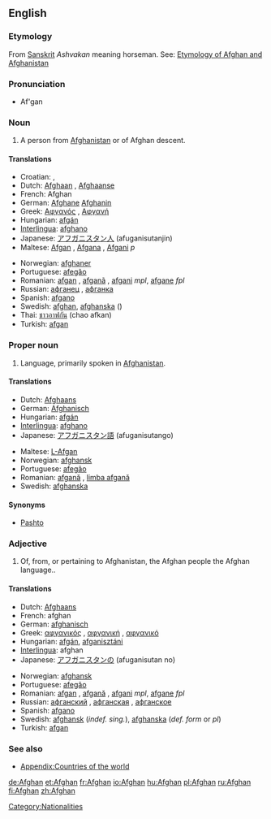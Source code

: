 {{see|afghan}}
==English==

===Etymology===
{{wikipedia}}

From  [[Sanskrit]] ''Ashvakan'' meaning horseman. See: [[w:List of country name etymologies|Etymology of Afghan and Afghanistan]]

===Pronunciation===
*Af'gan

===Noun===
{{en-noun}}

# A person from [[Afghanistan]] or of Afghan descent.

====Translations====
{{trans-top|Person from Afghanistan}}
*Croatian: {{t|hr|Afganistanac|m}}, {{t|hr|Afganistanka|f}}
*Dutch: [[Afghaan]] {{m}}, [[Afghaanse]] {{f}}
*French: Afghan
*German: [[Afghane]] {{m}} [[Afghanin]] {{f}}
*Greek: [[Αφγανός]] {{m}}, [[Αφγανή]] {{f}}
*Hungarian: [[afgán]]
*[[Interlingua]]: [[afghano]]
*Japanese: [[アフガニスタン人]] (afuganisutanjin)
*Maltese: [[Afgan]] {{m}}, [[Afgana]] {{f}}, [[Afgani]] ''p''
{{trans-mid}}
*Norwegian: [[afghaner]] {{m}}
*Portuguese: [[afegão]]
*Romanian: [[afgan]] {{m}}, [[afganã]] {{f}}, [[afgani]] ''mpl'', [[afgane]] ''fpl''
*Russian: [[афганец]] {{m}}, [[афганка]] {{f}}
*Spanish: [[afgano]]
*Swedish: [[afghan]], [[afghanska]] ({{f}})
*Thai: [[ชาวอาฟกัน]] (chao afkan)
*Turkish: [[afgan]]
{{trans-bottom}}

===Proper noun===
{{en-proper noun}}

# Language, primarily spoken in [[Afghanistan]].

====Translations====
{{trans-top|Language of Afghanistan}}
*Dutch: [[Afghaans]]
*German: [[Afghanisch]]
*Hungarian: [[afgán]]
*[[Interlingua]]: [[afghano]]
*Japanese: [[アフガニスタン語]] (afuganisutango)
{{trans-mid}}
*Maltese: [[L-Afgan]]
*Norwegian: [[afghansk]]
*Portuguese: [[afegão]]
*Romanian: [[afgană]] {{f}}, [[limba afgană]]
*Swedish: [[afghanska]]
{{trans-bottom}}

====Synonyms====
*[[Pashto]]

===Adjective===
{{en-adj|-}}

# Of, from, or pertaining to Afghanistan, the Afghan people the Afghan language..

====Translations====
{{trans-top|Pertaining to Afghanistan}}
*Dutch: [[Afghaans]]
*French: afghan
*German: [[afghanisch]]
*Greek: [[αφγανικός]] {{m}}, [[αφγανική]] {{f}}, [[αφγανικό]] {{n}}
*Hungarian: [[afgán]], [[afganisztáni]]
*[[Interlingua]]: afghan
*Japanese: [[アフガニスタンの]] (afuganisutan no)
{{trans-mid}}
*Norwegian: [[afghansk]]
*Portuguese: [[afegão]]
*Romanian: [[afgan]] {{m}}, [[afgană]] {{f}}, [[afgani]] ''mpl'', [[afgane]] ''fpl''
*Russian: [[афганский]] {{m}}, [[афганская]] {{f}}, [[афганское]] {{n}}
*Spanish: [[afgano]]
*Swedish: [[afghansk]] (''indef. sing.''), [[afghanska]] (''def. form'' or  ''pl'')
*Turkish: [[afgan]]
{{trans-bottom}}

===See also===
*[[Appendix:Countries of the world]]

[[Category:Nationalities]]

[[de:Afghan]]
[[et:Afghan]]
[[fr:Afghan]]
[[io:Afghan]]
[[hu:Afghan]]
[[pl:Afghan]]
[[ru:Afghan]]
[[fi:Afghan]]
[[zh:Afghan]]